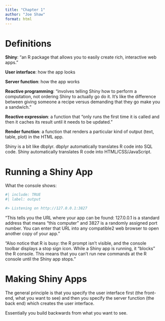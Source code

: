 ```yaml
---
title: "Chapter 1"
author: "Joe Shaw"
format: html
---
```


# Definitions

**Shiny**: "an R package that allows you to easily create rich, interactive web apps."

**User interface**: how the app looks

**Server function**: how the app works

**Reactive programming**: "involves telling Shiny how to perform a computation, not ordering Shiny to actually go do it. It’s like the difference between giving someone a recipe versus demanding that they go make you a sandwich."

**Reactive expression**: a function that "only runs the first time it is called and then it caches its result until it needs to be updated."

**Render function**: a function that renders a particular kind of output (text, table, plot) in the HTML app.

Shiny is a bit like dbplyr. dbplyr automatically translates R code into SQL code. Shiny automatically translates R code into HTML/CSS/JavaScript.

# Running a Shiny App

What the console shows:

```r
#| include: TRUE
#| label: output

#> Listening on http://127.0.0.1:3827

```

"This tells you the URL where your app can be found: 127.0.0.1 is a standard address that means “this computer” and 3827 is a randomly assigned port number. You can enter that URL into any compatible2 web browser to open another copy of your app."

"Also notice that R is busy: the R prompt isn’t visible, and the console toolbar displays a stop sign icon. While a Shiny app is running, it “blocks” the R console. This means that you can’t run new commands at the R console until the Shiny app stops."

# Making Shiny Apps

The general principle is that you specify the user interface first (the front-end, what you want to see) and then you specify the server function (the back end) which creates the user interface.

Essentially you build backwards from what you want to see.
